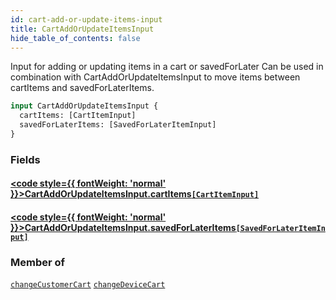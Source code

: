 ```yaml
---
id: cart-add-or-update-items-input
title: CartAddOrUpdateItemsInput
hide_table_of_contents: false
---
```








Input for adding or updating items in a cart or savedForLater
Can be used in combination with CartAddOrUpdateItemsInput to move items between cartItems and savedForLaterItems.

```graphql
input CartAddOrUpdateItemsInput {
  cartItems: [CartItemInput]
  savedForLaterItems: [SavedForLaterItemInput]
}
```


### Fields

#### [<code style={{ fontWeight: 'normal' }}>CartAddOrUpdateItemsInput.<b>cartItems</b></code>](#)<Bullet />[`[CartItemInput]`](/demand/api/graphql-storefront/reference/inputs/cart-item-input) <Badge class="secondary" text="list"/> <Badge class="secondary" text="input"/>
> 
> 

#### [<code style={{ fontWeight: 'normal' }}>CartAddOrUpdateItemsInput.<b>savedForLaterItems</b></code>](#)<Bullet />[`[SavedForLaterItemInput]`](/demand/api/graphql-storefront/reference/inputs/saved-for-later-item-input) <Badge class="secondary" text="list"/> <Badge class="secondary" text="input"/>
> 
> 



### Member of

[`changeCustomerCart`](/demand/api/graphql-storefront/reference/mutations/change-customer-cart)  <Badge class="secondary" text="mutation"/><Bullet />[`changeDeviceCart`](/demand/api/graphql-storefront/reference/mutations/change-device-cart)  <Badge class="secondary" text="mutation"/>



